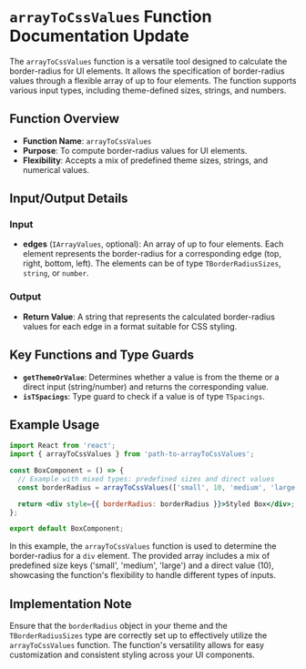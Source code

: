 # `arrayToCssValues` Function Documentation Update

The `arrayToCssValues` function is a versatile tool designed to calculate the border-radius for UI elements. It allows the specification of border-radius values through a flexible array of up to four elements. The function supports various input types, including theme-defined sizes, strings, and numbers.

## Function Overview

- **Function Name**: `arrayToCssValues`
- **Purpose**: To compute border-radius values for UI elements.
- **Flexibility**: Accepts a mix of predefined theme sizes, strings, and numerical values.

## Input/Output Details

### Input

- **edges** (`IArrayValues`, optional): An array of up to four elements. Each element represents the border-radius for a corresponding edge (top, right, bottom, left). The elements can be of type `TBorderRadiusSizes`, `string`, or `number`.

### Output

- **Return Value**: A string that represents the calculated border-radius values for each edge in a format suitable for CSS styling.

## Key Functions and Type Guards

- **`getThemeOrValue`**: Determines whether a value is from the theme or a direct input (string/number) and returns the corresponding value.
- **`isTSpacings`**: Type guard to check if a value is of type `TSpacings`.

## Example Usage

```jsx
import React from 'react';
import { arrayToCssValues } from 'path-to-arrayToCssValues';

const BoxComponent = () => {
  // Example with mixed types: predefined sizes and direct values
  const borderRadius = arrayToCssValues(['small', 10, 'medium', 'large']);

  return <div style={{ borderRadius: borderRadius }}>Styled Box</div>;
};

export default BoxComponent;
```

In this example, the `arrayToCssValues` function is used to determine the border-radius for a `div` element. The provided array includes a mix of predefined size keys ('small', 'medium', 'large') and a direct value (10), showcasing the function's flexibility to handle different types of inputs.

## Implementation Note

Ensure that the `borderRadius` object in your theme and the `TBorderRadiusSizes` type are correctly set up to effectively utilize the `arrayToCssValues` function. The function's versatility allows for easy customization and consistent styling across your UI components.
